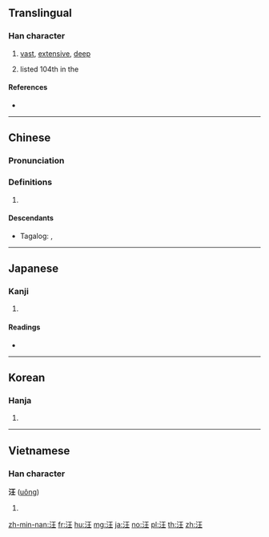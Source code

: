 ==Translingual==

===Han character===
{{Han char|rn=85|rad=水|as=04|sn=7|four=31114|canj=EMG}}

# [[vast]], [[extensive]], [[deep]]
# {{surname|lang=zh|dot=,}} listed 104th in the ''{{w|Hundred Family Surnames}}''

====References====
* {{Han ref|kx=0607.120|dkj=17154|dj=1000.130|hdz=31557.080|uh=6C6A|ud=27754|bh=A84C|bd=43084}}

----

==Chinese==
{{zh-forms}}

===Pronunciation===
{{zh-pron
|m=wāng
|c=wong1
|h=pfs=
|md=
|mn=
|w=
|mc=y
|oc=y
|cat=
}}

===Definitions===
{{zh-hanzi}}

# {{rfdef|lang=zh}}

====Descendants====
* {{qualifier|Hokkien dialect}} Tagalog: {{l|tl|Ang}}, {{l|tl|Ong}}

----

==Japanese==

===Kanji===
{{ja-kanji|grade=|rs=水04}}

# {{defn|lang=ja|sort=水04}}

====Readings====
* {{ja-readings|on=[[おう]] (ō)|kun=[[ひろい]] (hiroi), [[おおい]] (ooi), [[いけ]] (ike)}}

----

==Korean==

===Hanja===
{{ko-hanja|hangeul=왕|eumhun=|rv=wang|mr=wang|y=wang}}

# {{defn|lang=ko|sort=水04}}
----

==Vietnamese==

===Han character===
'''汪''' ([[uông]])

# {{defn|lang=vi}}

[[zh-min-nan:汪]]
[[fr:汪]]
[[hu:汪]]
[[mg:汪]]
[[ja:汪]]
[[no:汪]]
[[pl:汪]]
[[th:汪]]
[[zh:汪]]